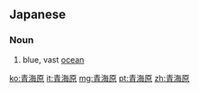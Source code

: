==Japanese==
{{ja-kanjitab|青|海|原}}

===Noun===
{{ja-noun|あお.うな.ばら}}

# blue, vast [[ocean]]

[[ko:青海原]]
[[it:青海原]]
[[mg:青海原]]
[[pt:青海原]]
[[zh:青海原]]
